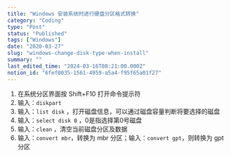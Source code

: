 ```yaml
---
title: "Windows 安装系统时进行硬盘分区格式转换"
category: "Coding"
type: "Post"
status: "Published"
tags: ["Windows"]
date: "2020-03-27"
slug: "windows-change-disk-type-when-install"
summary: ""
last_edited_time: "2024-03-16T08:21:00.000Z"
notion_id: "6fef0035-1561-4959-a5a4-f95f65a01f27"
---
```


1. 在系统分区界面按 Shift+F10 打开命令提示符
2. 输入：`diskpart`
3. 输入：`list disk` ，打开磁盘信息，可以通过磁盘容量判断将要选择的磁盘
4. 输入：`select disk 0` ，0是指选择第0号磁盘
5. 输入：`clean` ，清空当前磁盘分区及数据
6. 输入：`convert mbr`，转换为 mbr 分区；输入：`convert gpt`，则转换为 gpt 分区
